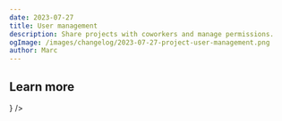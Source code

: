 ```yaml
---
date: 2023-07-27
title: User management
description: Share projects with coworkers and manage permissions.
ogImage: /images/changelog/2023-07-27-project-user-management.png
author: Marc
---
```



<ChangelogHeader />

## Learn more


<Cards num={1}>
  <Card
    title="RBAC & User Management"
    href="/docs/administration/rbac"
    icon={<Users />}
  />
</Cards>
